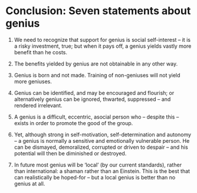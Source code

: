 # Conclusion: Seven statements about genius {.unnumbered}

1. We need to recognize that support for genius is social self-interest – it is a risky investment, true; but when it pays off, a genius yields vastly more benefit than he costs.

2. The benefits yielded by genius are not obtainable in any other way.

3. Genius is born and not made. Training of non-geniuses will not yield more geniuses.

4. Genius can be identified, and may be encouraged and flourish; or alternatively genius can be ignored, thwarted, suppressed – and rendered irrelevant.

5. A genius is a difficult, eccentric, asocial person who – despite this – exists in order to promote the good of the group.

6. Yet, although strong in self-motivation, self-determination and autonomy – a genius is normally a sensitive and emotionally vulnerable person. He can be dismayed, demoralized, corrupted or driven to despair – and his potential will then be diminished or destroyed.

7. In future most genius will be ‘local’ (by our current standards), rather than international: a shaman rather than an Einstein. This is the best that can realistically be hoped-for – but a local genius is better than no genius at all.
